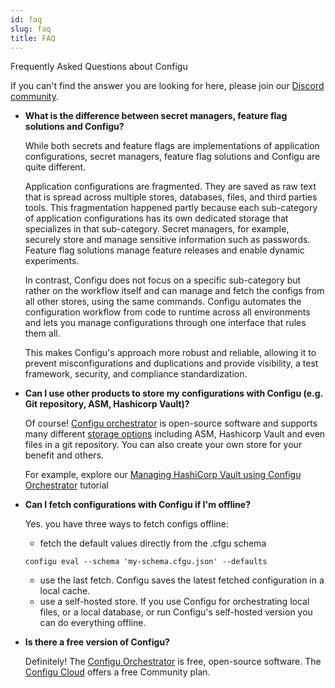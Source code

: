 ```yaml
---
id: faq
slug: faq
title: FAQ
---
```


Frequently Asked Questions about Configu

If you can't find the answer you are looking for here, please join our [Discord community](https://discord.gg/cjSBxnB9z8).

- **What is the difference between secret managers, feature flag solutions and Configu?**

    While both secrets and feature flags are implementations of application configurations, secret managers, feature flag solutions and Configu are quite different.

    Application configurations are fragmented. They are saved as raw text that is spread across multiple stores, databases, files, and third parties tools. This fragmentation happened partly because each sub-category of application configurations has its own dedicated storage that specializes in that sub-category. Secret managers, for example, securely store and manage sensitive information such as passwords. Feature flag solutions manage feature releases and enable dynamic experiments.

    In contrast, Configu does not focus on a specific sub-category but rather on the workflow itself and can manage and fetch the configs from all other stores, using the same commands.
    Configu automates the configuration workflow from code to runtime across all environments and lets you manage configurations through one interface that rules them all.

    This makes Configu's approach more robust and reliable, allowing it to prevent misconfigurations and duplications and provide visibility, a test framework, security, and compliance standardization.

- **Can I use other products to store my configurations with Configu (e.g. Git repository, ASM, Hashicorp Vault)?**
    
    Of course! [Configu orchestrator](/configu-orchestrator) is open-source software and supports many different [storage options](/config-store) including ASM, Hashicorp Vault and even files in a git repository.
    You can also create your own store for your benefit and others.

    For example, explore our [Managing HashiCorp Vault using Configu Orchestrator](/hc-vault-w-configu) tutorial 

- **Can I fetch configurations with Configu if I'm offline?**
    
    Yes. you have three ways to fetch configs offline:
    - fetch the default values directly from the .cfgu schema
    
    ```shell
    configu eval --schema 'my-schema.cfgu.json' --defaults
    ```
    
    - use the last fetch. Configu saves the latest fetched configuration in a local cache.
    - use a self-hosted store. If you use Configu for orchestrating local files, or a local database, or run Configu's self-hosted version you can do everything offline.   

- **Is there a free version of Configu?**
    
    Definitely! The [Configu Orchestrator](/configu-orchestrator) is free, open-source software. The [Configu Cloud](/configu-cloud) offers a free Community plan.
